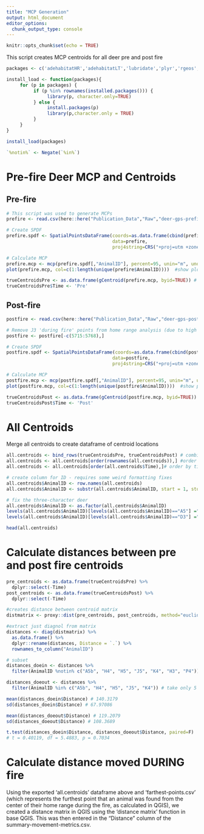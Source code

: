 ```yaml
---
title: "MCP Generation"
output: html_document
editor_options: 
  chunk_output_type: console
---
```


```r
knitr::opts_chunk$set(echo = TRUE)
```

This script creates MCP centroids for all deer pre and post fire

```r
packages <- c('adehabitatHR','adehabitatLT','lubridate','plyr','rgeos','here','rgdal', 'sp', 'dplyr','raster','proxy','tibble','stringr')

install_load <- function(packages){
     for (p in packages) {
          if (p %in% rownames(installed.packages())) {
               library(p, character.only=TRUE)
          } else {
               install.packages(p)
               library(p,character.only = TRUE)
          }
     }
}

install_load(packages)

`%notin%` <- Negate(`%in%`)
```

# Pre-fire Deer MCP and Centroids

## Pre-fire
```r
# This script was used to generate MCPs
prefire <- read.csv(here::here("Publication_Data","Raw","deer-gps-prefire.csv")) #load in pre-fire dataframe

# Create SPDF
prefire.spdf <- SpatialPointsDataFrame(coords=as.data.frame(cbind(prefire$Easting, prefire$Northing)), 
                                       data=prefire,
                                       proj4string=CRS("+proj=utm +zone=10 ellps=WGS84")) #create spatial points dataframe

# Calculate MCP
prefire.mcp <- mcp(prefire.spdf[,"AnimalID"], percent=95, unin="m", unout="km2") # create 95% mcp for each animal in km^2
plot(prefire.mcp, col=c(1:length(unique(prefire$AnimalID))))  #show plot of all deer mcps

trueCentroidsPre <- as.data.frame(gCentroid(prefire.mcp, byid=TRUE)) # get centroid of each mcp
trueCentroidsPre$Time <- 'Pre'
```

## Post-fire
```r
postfire <- read.csv(here::here("Publication_Data","Raw","deer-gps-postfire.csv")) #load in pre-fire dataframe

# Remove J3 'during fire' points from home range analysis (due to high displacement) 
postfire <- postfire[-c(5715:5768),]

# Create SPDF
postfire.spdf <- SpatialPointsDataFrame(coords=as.data.frame(cbind(postfire$Easting, postfire$Northing)), 
                                       data=postfire,
                                       proj4string=CRS("+proj=utm +zone=10 ellps=WGS84")) #create spatial points dataframe

# Calculate MCP
postfire.mcp <- mcp(postfire.spdf[,"AnimalID"], percent=95, unin="m", unout="km2") # create 95% mcp for each animal in km^2
plot(postfire.mcp, col=c(1:length(unique(postfire$AnimalID))))  #show plot of all deer mcps

trueCentroidsPost <- as.data.frame(gCentroid(postfire.mcp, byid=TRUE)) # get centroid of each mcp
trueCentroidsPost$Time <- 'Post'
```


# All Centroids
Merge all centroids to create dataframe of centroid locations
```r
all.centroids <- bind_rows(trueCentroidsPre, trueCentroidsPost) # combine the 2 dataframes
all.centroids <- all.centroids[order(rownames(all.centroids)),] #order by rowname (animal id)
all.centroids <- all.centroids[order(all.centroids$Time),]# order by time period

# create column for ID - requires some weird formatting fixes
all.centroids$AnimalID <- row.names(all.centroids)
all.centroids$AnimalID <- substr(all.centroids$AnimalID, start = 1, stop = 2)

# fix the three-character deer
all.centroids$AnimalID <- as.factor(all.centroids$AnimalID)
levels(all.centroids$AnimalID)[levels(all.centroids$AnimalID)=="A5"] ="A5b"
levels(all.centroids$AnimalID)[levels(all.centroids$AnimalID)=="D3"] ="D3b"

head(all.centroids)
```


# Calculate distances between pre and post fire centroids

```r
pre_centroids <- as.data.frame(trueCentroidsPre) %>% 
  dplyr::select(-Time)
post_centroids <- as.data.frame(trueCentroidsPost) %>% 
  dplyr::select(-Time)

#creates distance between centroid matrix
distmatrix <- proxy::dist(pre_centroids, post_centroids, method="euclidean")

#extract just diagnol from matrix
distances <- diag(distmatrix) %>% 
  as.data.frame() %>% 
  dplyr::rename(distances, Distance = `.`) %>% 
  rownames_to_column("AnimalID")

# subset
distances_doein <- distances %>% 
  filter(AnimalID %notin% c("A5b", "H4", "H5", "J5", "K4", "H3", "P4")) # remove 2 bucks and 5 does outside

distances_doeout <- distances %>% 
  filter(AnimalID %in% c("A5b", "H4", "H5", "J5", "K4")) # take only 5 does outside fire

mean(distances_doein$Distance) # 140.3179
sd(distances_doein$Distance) # 67.97086

mean(distances_doeout$Distance) # 119.2079
sd(distances_doeout$Distance) # 108.3689

t.test(distances_doein$Distance, distances_doeout$Distance, paired=F) 
# t = 0.40119, df = 5.4883, p = 0.7034
```


# Calculate distance moved DURING fire

Using the exported 'all.centroids' dataframe above and 'farthest-points.csv' (which represents the furthest point that an animal was found from the center of their home range during the fire, as calculated in QGIS), we created a distance matrix in QGIS using the 'distance matrix' function in base QGIS. This was then entered in the "Distance" column of the summary-movement-metrics.csv.
